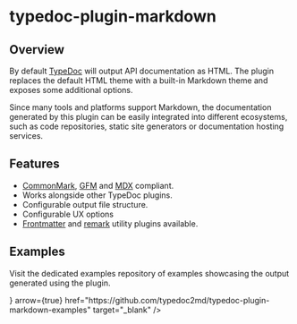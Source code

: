 
# typedoc-plugin-markdown

<PackageDescription pjson={pjson} />

## Overview

By default [TypeDoc](https://typedoc.org) will output API documentation as HTML. The plugin replaces the default HTML theme with a built-in Markdown theme and exposes some additional options.

Since many tools and platforms support Markdown, the documentation generated by this plugin can be easily integrated into different ecosystems, such as code repositories, static site generators or documentation hosting services.

## Features

- [CommonMark](https://spec.commonmark.org/0.31.2/), [GFM](https://github.github.com/gfm/) and [MDX](https://mdxjs.com/) compliant.
- Works alongside other TypeDoc plugins.
- Configurable output file structure.
- Configurable UX options
- [Frontmatter](/plugins/frontmatter) and [remark](/plugins/remark) utility plugins available.

## Examples

Visit the dedicated examples repository of examples showcasing the output generated using the plugin.

<Cards num={2}>
  <Cards.Card
    title="View on GitHub"
    icon={<FontAwesomeIcon icon={faGithub} />}
    arrow={true}
    href="https://github.com/typedoc2md/typedoc-plugin-markdown-examples"
    target="_blank"
  />
</Cards>

